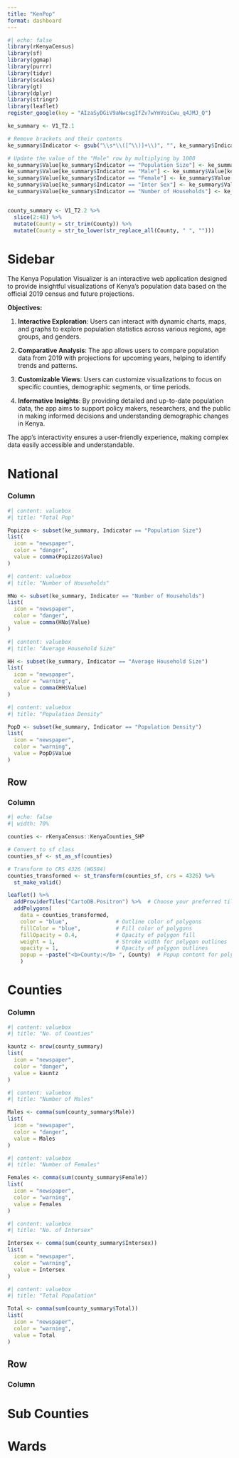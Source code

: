 ```yaml
---
title: "KenPop"
format: dashboard
---
```


```r
#| echo: false
library(rKenyaCensus)
library(sf)
library(ggmap)
library(purrr)
library(tidyr)
library(scales)
library(gt)
library(dplyr)
library(stringr)
library(leaflet)
register_google(key = "AIzaSyDGiV9aNwcsgIfZv7wYmVoiCwu_q4JMJ_Q")

ke_summary <- V1_T2.1

# Remove brackets and their contents
ke_summary$Indicator <- gsub("\\s*\\([^\\)]+\\)", "", ke_summary$Indicator)

# Update the value of the "Male" row by multiplying by 1000
ke_summary$Value[ke_summary$Indicator == "Population Size"] <- ke_summary$Value[ke_summary$Indicator == "Population Size"] * 1000
ke_summary$Value[ke_summary$Indicator == "Male"] <- ke_summary$Value[ke_summary$Indicator == "Male"] * 1000
ke_summary$Value[ke_summary$Indicator == "Female"] <- ke_summary$Value[ke_summary$Indicator == "Female"] * 1000
ke_summary$Value[ke_summary$Indicator == "Inter Sex"] <- ke_summary$Value[ke_summary$Indicator == "Inter Sex"] * 1000
ke_summary$Value[ke_summary$Indicator == "Number of Households"] <- ke_summary$Value[ke_summary$Indicator == "Number of Households"] * 1000


county_summary <- V1_T2.2 %>%
  slice(2:48) %>%
  mutate(County = str_trim(County)) %>%
  mutate(County = str_to_lower(str_replace_all(County, " ", "")))


```

# Sidebar {.sidebar}

The Kenya Population Visualizer is an interactive web application designed to provide insightful visualizations of Kenya's population data based on the official 2019 census and future projections.

**Objectives:**

1.  **Interactive Exploration**: Users can interact with dynamic charts, maps, and graphs to explore population statistics across various regions, age groups, and genders.

2.  **Comparative Analysis**: The app allows users to compare population data from 2019 with projections for upcoming years, helping to identify trends and patterns.

3.  **Customizable Views**: Users can customize visualizations to focus on specific counties, demographic segments, or time periods.

4.  **Informative Insights**: By providing detailed and up-to-date population data, the app aims to support policy makers, researchers, and the public in making informed decisions and understanding demographic changes in Kenya.

The app's interactivity ensures a user-friendly experience, making complex data easily accessible and understandable.

# National

### Column {width="20%"}

```r
#| content: valuebox
#| title: "Total Pop"

Popizzo <- subset(ke_summary, Indicator == "Population Size")
list(
  icon = "newspaper",
  color = "danger",
  value = comma(Popizzo$Value)
)
```

```r
#| content: valuebox
#| title: "Number of Households"

HNo <- subset(ke_summary, Indicator == "Number of Households")
list(
  icon = "newspaper",
  color = "danger",
  value = comma(HNo$Value)
)
```

```r
#| content: valuebox
#| title: "Average Household Size"

HH <- subset(ke_summary, Indicator == "Average Household Size")
list(
  icon = "newspaper",
  color = "warning",
  value = comma(HH$Value)
)
```

```r
#| content: valuebox
#| title: "Population Density"

PopD <- subset(ke_summary, Indicator == "Population Density")
list(
  icon = "newspaper",
  color = "warning",
  value = PopD$Value
)
```

## Row {height="80%"}

### Column {width="80%"}

```r
#| echo: false
#| width: 70%

counties <- rKenyaCensus::KenyaCounties_SHP

# Convert to sf class
counties_sf <- st_as_sf(counties)

# Transform to CRS 4326 (WGS84)
counties_transformed <- st_transform(counties_sf, crs = 4326) %>% 
  st_make_valid()

leaflet() %>%
  addProviderTiles("CartoDB.Positron") %>%  # Choose your preferred tile provider
  addPolygons(
    data = counties_transformed,
    color = "blue",               # Outline color of polygons
    fillColor = "blue",           # Fill color of polygons
    fillOpacity = 0.4,            # Opacity of polygon fill
    weight = 1,                   # Stroke width for polygon outlines
    opacity = 1,                  # Opacity of polygon outlines
    popup = ~paste("<b>County:</b> ", County)  # Popup content for polygons
    )
```

# Counties
### Column {width="20%"}

```r
#| content: valuebox
#| title: "No. of Counties"

kauntz <- nrow(county_summary)
list(
  icon = "newspaper",
  color = "danger",
  value = kauntz
)
```

```r
#| content: valuebox
#| title: "Number of Males"

Males <- comma(sum(county_summary$Male))
list(
  icon = "newspaper",
  color = "danger",
  value = Males
)
```

```r
#| content: valuebox
#| title: "Number of Females"

Females <- comma(sum(county_summary$Female))
list(
  icon = "newspaper",
  color = "warning",
  value = Females
)
```

```r
#| content: valuebox
#| title: "No. of Intersex"

Intersex <- comma(sum(county_summary$Intersex))
list(
  icon = "newspaper",
  color = "warning",
  value = Intersex
)
```

```r
#| content: valuebox
#| title: "Total Population"

Total <- comma(sum(county_summary$Total))
list(
  icon = "newspaper",
  color = "warning",
  value = Total
)
```
## Row {height="80%"}

### Column {width="80%"}

# Sub Counties

# Wards
